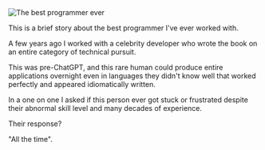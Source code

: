 







<Image src="https://zackproser.b-cdn.net/images/best-programmer-ever.webp" alt="The best programmer ever" width={800} height={600}/>

This is a brief story about the best programmer I've ever worked with.

A few years ago I worked with a celebrity developer who wrote the book on an entire category of technical pursuit.

This was pre-ChatGPT, and this rare human could produce entire applications overnight even in languages they didn't know well that worked perfectly and appeared idiomatically written.

In a one on one I asked if this person ever got stuck or frustrated despite their abnormal skill level and many decades of experience.

Their response?

"All the time".
